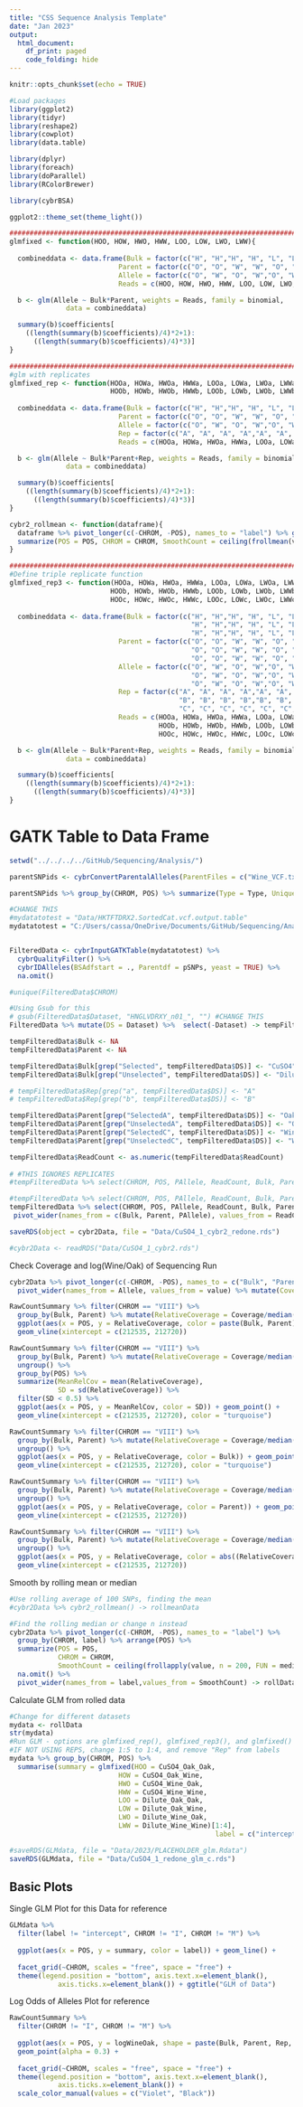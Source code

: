 ```yaml
---
title: "CSS Sequence Analysis Template"
date: "Jan 2023"
output:
  html_document:
    df_print: paged
    code_folding: hide
---
```


```r
knitr::opts_chunk$set(echo = TRUE)

#Load packages
library(ggplot2)
library(tidyr)
library(reshape2)
library(cowplot)
library(data.table)

library(dplyr)
library(foreach)
library(doParallel)
library(RColorBrewer)

library(cybrBSA)

ggplot2::theme_set(theme_light())

################################################################################
glmfixed <- function(HOO, HOW, HWO, HWW, LOO, LOW, LWO, LWW){
  
  combineddata <- data.frame(Bulk = factor(c("H", "H","H", "H", "L", "L","L", "L")),
                           Parent = factor(c("O", "O", "W", "W", "O", "O", "W", "W")),
                           Allele = factor(c("O", "W", "O", "W","O", "W", "O", "W")),
                           Reads = c(HOO, HOW, HWO, HWW, LOO, LOW, LWO, LWW))

  b <- glm(Allele ~ Bulk*Parent, weights = Reads, family = binomial, 
              data = combineddata)

  summary(b)$coefficients[
    ((length(summary(b)$coefficients)/4)*2+1):
      ((length(summary(b)$coefficients)/4)*3)]
}

################################################################################
#glm with replicates
glmfixed_rep <- function(HOOa, HOWa, HWOa, HWWa, LOOa, LOWa, LWOa, LWWa, 
                         HOOb, HOWb, HWOb, HWWb, LOOb, LOWb, LWOb, LWWb){
  
  combineddata <- data.frame(Bulk = factor(c("H", "H","H", "H", "L", "L","L", "L", "H", "H","H", "H", "L", "L","L", "L")),
                           Parent = factor(c("O", "O", "W", "W", "O", "O", "W", "W", "O", "O", "W", "W", "O", "O", "W", "W")),
                           Allele = factor(c("O", "W", "O", "W","O", "W", "O", "W", "O", "W", "O", "W","O", "W", "O", "W")),
                           Rep = factor(c("A", "A", "A", "A","A", "A", "A", "A", "B", "B", "B", "B","B", "B", "B", "B")),
                           Reads = c(HOOa, HOWa, HWOa, HWWa, LOOa, LOWa, LWOa, LWWa, HOOb, HOWb, HWOb, HWWb, LOOb, LOWb, LWOb, LWWb))

  b <- glm(Allele ~ Bulk*Parent+Rep, weights = Reads, family = binomial, 
              data = combineddata)

  summary(b)$coefficients[
    ((length(summary(b)$coefficients)/4)*2+1):
      ((length(summary(b)$coefficients)/4)*3)]
}

cybr2_rollmean <- function(dataframe){
  dataframe %>% pivot_longer(c(-CHROM, -POS), names_to = "label") %>% group_by(CHROM, label) %>% arrange(POS) %>% 
  summarize(POS = POS, CHROM = CHROM, SmoothCount = ceiling(frollmean(value, n = 100))) %>% na.omit() %>% pivot_wider(names_from = label,values_from = SmoothCount)
}

################################################################################
#Define triple replicate function
glmfixed_rep3 <- function(HOOa, HOWa, HWOa, HWWa, LOOa, LOWa, LWOa, LWWa, 
                         HOOb, HOWb, HWOb, HWWb, LOOb, LOWb, LWOb, LWWb,
                         HOOc, HOWc, HWOc, HWWc, LOOc, LOWc, LWOc, LWWc){
  
  combineddata <- data.frame(Bulk = factor(c("H", "H","H", "H", "L", "L","L", "L", 
                                             "H", "H","H", "H", "L", "L","L", "L", 
                                             "H", "H","H", "H", "L", "L","L", "L")),
                           Parent = factor(c("O", "O", "W", "W", "O", "O", "W", "W", 
                                             "O", "O", "W", "W", "O", "O", "W", "W",
                                             "O", "O", "W", "W", "O", "O", "W", "W")),
                           Allele = factor(c("O", "W", "O", "W","O", "W", "O", "W", 
                                             "O", "W", "O", "W","O", "W", "O", "W",
                                             "O", "W", "O", "W","O", "W", "O", "W")),
                           Rep = factor(c("A", "A", "A", "A","A", "A", "A", "A", 
                                          "B", "B", "B", "B","B", "B", "B", "B",
                                          "C", "C", "C", "C", "C", "C","C", "C")),
                           Reads = c(HOOa, HOWa, HWOa, HWWa, LOOa, LOWa, LWOa, LWWa, 
                                     HOOb, HOWb, HWOb, HWWb, LOOb, LOWb, LWOb, LWWb,
                                     HOOc, HOWc, HWOc, HWWc, LOOc, LOWc, LWOc, LWWc))

  b <- glm(Allele ~ Bulk*Parent+Rep, weights = Reads, family = binomial, 
              data = combineddata)

  summary(b)$coefficients[
    ((length(summary(b)$coefficients)/4)*2+1):
      ((length(summary(b)$coefficients)/4)*3)]
}

```

# GATK Table to Data Frame

```r
setwd("../../../../GitHub/Sequencing/Analysis/")

parentSNPids <- cybrConvertParentalAlleles(ParentFiles = c("Wine_VCF.txt", "Oak_VCF.txt"), Truncate = TRUE)

parentSNPids %>% group_by(CHROM, POS) %>% summarize(Type = Type, Unique = length(unique(Type))) %>% filter(Unique == 1) -> pSNPs

#CHANGE THIS
#mydatatotest = "Data/HKTFTDRX2.SortedCat.vcf.output.table"
mydatatotest = "C:/Users/cassa/OneDrive/Documents/GitHub/Sequencing/Analysis/AnalysisAndFigures_2023/HJ5HKDRX3b.SortedCat.vcf.output.table"


FilteredData <- cybrInputGATKTable(mydatatotest) %>% 
  cybrQualityFilter() %>% 
  cybrIDAlleles(BSAdfstart = ., Parentdf = pSNPs, yeast = TRUE) %>% 
  na.omit()

#unique(FilteredData$CHROM)

#Using Gsub for this
# gsub(FilteredData$Dataset, "HNGLVDRXY_n01_", "") #CHANGE THIS
FilteredData %>% mutate(DS = Dataset) %>%  select(-Dataset) -> tempFilteredData

tempFilteredData$Bulk <- NA
tempFilteredData$Parent <- NA

tempFilteredData$Bulk[grep("Selected", tempFilteredData$DS)] <- "CuSO4" #CHANGE THIS
tempFilteredData$Bulk[grep("Unselected", tempFilteredData$DS)] <- "Dilute"

# tempFilteredData$Rep[grep("a", tempFilteredData$DS)] <- "A"
# tempFilteredData$Rep[grep("b", tempFilteredData$DS)] <- "B"

tempFilteredData$Parent[grep("SelectedA", tempFilteredData$DS)] <- "Oak"
tempFilteredData$Parent[grep("UnselectedA", tempFilteredData$DS)] <- "Oak"
tempFilteredData$Parent[grep("SelectedC", tempFilteredData$DS)] <- "Wine"
tempFilteredData$Parent[grep("UnselectedC", tempFilteredData$DS)] <- "Wine"

tempFilteredData$ReadCount <- as.numeric(tempFilteredData$ReadCount)
  
# #THIS IGNORES REPLICATES
#tempFilteredData %>% select(CHROM, POS, PAllele, ReadCount, Bulk, Parent) %>% distinct %>% group_by(CHROM, POS) %>% count()

#tempFilteredData %>% select(CHROM, POS, PAllele, ReadCount, Bulk, Parent) %>% distinct %>% filter(CHROM == "I", POS == 244)
tempFilteredData %>% select(CHROM, POS, PAllele, ReadCount, Bulk, Parent) %>% distinct %>%
 pivot_wider(names_from = c(Bulk, Parent, PAllele), values_from = ReadCount) -> cybr2Data

saveRDS(object = cybr2Data, file = "Data/CuSO4_1_cybr2_redone.rds")

#cybr2Data <- readRDS("Data/CuSO4_1_cybr2.rds")

```


Check Coverage and log(Wine/Oak) of Sequencing Run

```r
cybr2Data %>% pivot_longer(c(-CHROM, -POS), names_to = c("Bulk", "Parent", "Allele"), names_sep = "_") %>%
  pivot_wider(names_from = Allele, values_from = value) %>% mutate(Coverage = Wine + Oak, logWineOak = log(Wine/Oak)) -> RawCountSummary

RawCountSummary %>% filter(CHROM == "VIII") %>%
  group_by(Bulk, Parent) %>% mutate(RelativeCoverage = Coverage/median(Coverage)) %>%
  ggplot(aes(x = POS, y = RelativeCoverage, color = paste(Bulk, Parent))) + geom_point(alpha = 0.3) +
  geom_vline(xintercept = c(212535, 212720))

RawCountSummary %>% filter(CHROM == "VIII") %>%
  group_by(Bulk, Parent) %>% mutate(RelativeCoverage = Coverage/median(Coverage)) %>%
  ungroup() %>%
  group_by(POS) %>%
  summarize(MeanRelCov = mean(RelativeCoverage),
            SD = sd(RelativeCoverage)) %>%
  filter(SD < 0.5) %>%
  ggplot(aes(x = POS, y = MeanRelCov, color = SD)) + geom_point() +
  geom_vline(xintercept = c(212535, 212720), color = "turquoise")

RawCountSummary %>% filter(CHROM == "VIII") %>%
  group_by(Bulk, Parent) %>% mutate(RelativeCoverage = Coverage/median(Coverage)) %>%
  ungroup() %>%
  ggplot(aes(x = POS, y = RelativeCoverage, color = Bulk)) + geom_point() +
  geom_vline(xintercept = c(212535, 212720), color = "turquoise")

RawCountSummary %>% filter(CHROM == "VIII") %>%
  group_by(Bulk, Parent) %>% mutate(RelativeCoverage = Coverage/median(Coverage)) %>%
  ungroup() %>%
  ggplot(aes(x = POS, y = RelativeCoverage, color = Parent)) + geom_point() +
  geom_vline(xintercept = c(212535, 212720))

RawCountSummary %>% filter(CHROM == "VIII") %>%
  group_by(Bulk, Parent) %>% mutate(RelativeCoverage = Coverage/median(Coverage)) %>%
  ungroup() %>%
  ggplot(aes(x = POS, y = RelativeCoverage, color = abs((RelativeCoverage) - 1) > 0.5)) + geom_point() +
  geom_vline(xintercept = c(212535, 212720))

```

Smooth by rolling mean or median

```r
#Use rolling average of 100 SNPs, finding the mean
#cybr2Data %>% cybr2_rollmean() -> rollmeanData

#Find the rolling median or change n instead
cybr2Data %>% pivot_longer(c(-CHROM, -POS), names_to = "label") %>% 
  group_by(CHROM, label) %>% arrange(POS) %>% 
  summarize(POS = POS, 
            CHROM = CHROM, 
            SmoothCount = ceiling(frollapply(value, n = 200, FUN = median, align = "center"))) %>% #CHANGE THIS LINE
  na.omit() %>% 
  pivot_wider(names_from = label,values_from = SmoothCount) -> rollData

```

Calculate GLM from rolled data

```r
#Change for different datasets
mydata <- rollData
str(mydata)
#Run GLM - options are glmfixed_rep(), glmfixed_rep3(), and glmfixed()
#IF NOT USING REPS, change 1:5 to 1:4, and remove "Rep" from labels
mydata %>% group_by(CHROM, POS) %>% 
  summarise(summary = glmfixed(HOO = CuSO4_Oak_Oak, 
                           HOW = CuSO4_Oak_Wine, 
                           HWO = CuSO4_Wine_Oak,
                           HWW = CuSO4_Wine_Wine,
                           LOO = Dilute_Oak_Oak,
                           LOW = Dilute_Oak_Wine,
                           LWO = Dilute_Wine_Oak, 
                           LWW = Dilute_Wine_Wine)[1:4],
                                                   label = c("intercept", "Bulk", "Parent", "Interaction")) -> GLMdata

#saveRDS(GLMdata, file = "Data/2023/PLACEHOLDER_glm.Rdata")
saveRDS(GLMdata, file = "Data/CuSO4_1_redone_glm_c.rds")

```

## Basic Plots

Single GLM Plot for this Data for reference

```r
GLMdata %>% 
  filter(label != "intercept", CHROM != "I", CHROM != "M") %>% 
  
  ggplot(aes(x = POS, y = summary, color = label)) + geom_line() + 
  
  facet_grid(~CHROM, scales = "free", space = "free") +
  theme(legend.position = "bottom", axis.text.x=element_blank(),
            axis.ticks.x=element_blank()) + ggtitle("GLM of Data")
```

Log Odds of Alleles Plot for reference

```r
RawCountSummary %>% 
  filter(CHROM != "I", CHROM != "M") %>% 
  
  ggplot(aes(x = POS, y = logWineOak, shape = paste(Bulk, Parent, Rep, sep = "_"), color = Bulk)) + 
  geom_point(alpha = 0.3) + 
  
  facet_grid(~CHROM, scales = "free", space = "free") +
  theme(legend.position = "bottom", axis.text.x=element_blank(),
            axis.ticks.x=element_blank()) +
  scale_color_manual(values = c("Violet", "Black"))
```


